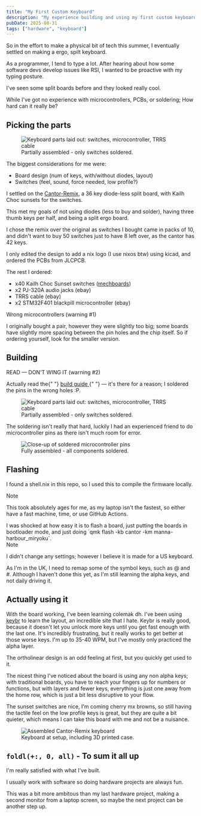 ```yaml
---
title: "My First Custom Keyboard"
description: "My experience building and using my first custom keyboard."
pubDate: 2025-08-31
tags: ["hardware", "keyboard"]
---
```



So in the effort to make a physical bit of tech this summer, I eventually settled on making a ergo, spilt keyboard.

As a programmer, I tend to type a lot. After hearing about how some software devs develop issues like RSI, I wanted to be proactive with my typing posture.

I've seen some split boards before and they looked really cool.

While I've got no experience with microcontrollers, PCBs, or soldering; How hard can it really be?

## Picking the parts

<figure>
  <Image
    src={partsImage}
    alt="Keyboard parts laid out: switches, microcontroller, TRRS cable"
    loading="eager"
    fetchpriority="high"
  />
  <figcaption>Partially assembled - only switches soldered.</figcaption>
</figure>

The biggest considerations for me were:

- Board design (num of keys, with/without diodes, layout)
- Switches (feel, sound, force needed, low profile?)

I settled on the [Cantor-Remix](https://github.com/nilokr/cantor-remix), a 36 key diode-less split board, with Kailh Choc sunsets for the switches.

This met my goals of not using diodes (less to buy and solder), having three thumb keys per half, and being a split ergo board.

I chose the remix over the original as switches I bought came in packs of 10, and didn't want to buy 50 switches just to have 8 left over, as the cantor has 42 keys.

I only edited the design to add a nix logo (I use nixos btw) using kicad, and ordered the PCBs from JLCPCB.

The rest I ordered:

- x40 Kailh Choc Sunset switches ([mechboards](https://mechboards.co.uk/))
- x2 PJ-320A audio jacks (ebay)
- TRRS cable (ebay)
- x2 STM32F401 blackpill microcontroller (ebay)

<div class="callout warning">
  <div class="callout-heading">Wrong microcontrollers (warning #1)</div>
  <p>
    I originally bought a pair, however they were slightly too big; some boards
    have slightly more spacing between the pin holes and the chip itself. So if
    ordering yourself, look for the smaller version.
  </p>
</div>

## Building

<div class="callout warning">
  <div class="callout-heading">READ — DON'T WING IT (warning #2)</div>
  <p>
    Actually read the{" "}
    <a href="https://github.com/nilokr/cantor-remix/blob/main/doc/build_guide.md">
      build guide
    </a>{" "}
    — it's there for a reason; I soldered the pins in the wrong holes :P.
  </p>
</div>

<figure>
  <Image
    src={partialImage}
    alt="Keyboard parts laid out: switches, microcontroller, TRRS cable"
  />
  <figcaption>Partially assembled - only switches soldered.</figcaption>
</figure>

The soldering isn't really that hard, luckily I had an experienced friend to do microcontroller pins as there isn't much room for error.

<figure>
  <Image src={completeImage} alt="Close-up of soldered microcontroller pins" />
  <figcaption>Fully assembled - all components soldered.</figcaption>
</figure>

## Flashing

I found a shell.nix in this repo, so I used this to compile the firmware locally.

<div class="callout note">
  <div class="callout-heading">Note</div>
  <p>
    This took absolutely ages for me, as my laptop isn't the fastest, so either
    have a fast machine, time, or use GitHub Actions.
  </p>
</div>
I was shocked at how easy it is to flash a board, just putting the boards in
bootloader mode, and just doing `qmk flash -kb cantor -km
manna-harbour_miryoku`.

<div class="callout note">
  <div class="callout-heading">Note</div>
  <p>
    I didn't change any settings; however I believe it is made for a US
    keyboard.
  </p>
  <p>
    As I'm in the UK, I need to remap some of the symbol keys, such as @ and #.
    Although I haven't done this yet, as I'm still learning the alpha keys, and
    not daily driving it.
  </p>
</div>

## Actually using it

With the board working, I've been learning colemak dh.
I've been using [keybr](https://www.keybr.com/) to learn the layout, an incredible site that I hate.
Keybr is really good, because it doesn't let you unlock more keys until you get fast enough with the last one.
It's incredibly frustrating, but it really works to get better at those worse keys.
I'm up to 35-40 WPM, but I've mostly only practiced the alpha layer.

The ortholinear design is an odd feeling at first, but you quickly get used to it.

The nicest thing I've noticed about the board is using any non alpha keys; with traditional boards, you have to reach your fingers up for numbers or functions, but with layers and fewer keys, everything is just one away from the home row, which is just a bit less disruptive to your flow.

The sunset switches are nice, I'm coming cherry mx browns, so still having the tactile feel on the low profile keys is great, but they are quite a bit quieter, which means I can take this board with me and not be a nuisance.

<figure>
  <Image src={finalSetupImage} alt="Assembled Cantor-Remix keyboard" />
  <figcaption>Keyboard at setup, including 3D printed case.</figcaption>
</figure>

## `foldl(+:, 0, all)` - To sum it all up

I'm really satisfied with what I've built.

I usually work with software so doing hardware projects are always fun.

This was a bit more ambitous than my last hardware project, making a second monitor from a laptop screen, so maybe the next project can be another step up.
